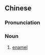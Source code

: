 ==Chinese==
{{zh-forms}}

===Pronunciation===
{{zh-pron
|mn=xm,zz,tw:lâm-thn̄g
|cat=n
}}

===Noun===
{{zh-noun}}

# {{lb|zh|Xiamen|Zhangzhou|&|_|Taiwan|_|Min Nan}} [[enamel]]